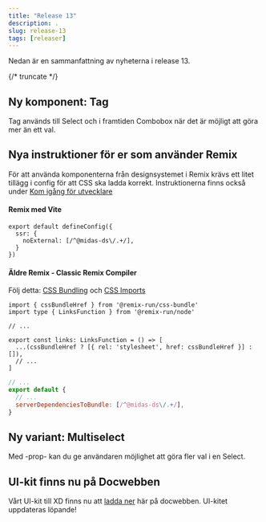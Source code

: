 ```yaml
---
title: "Release 13"
description: .
slug: release-13
tags: [releaser]
---
```



Nedan är en sammanfattning av nyheterna i release 13.


{/* truncate */}

## Ny komponent: Tag

Tag används till Select och i framtiden Combobox när det är möjligt att göra mer än ett val.


## Nya instruktioner för er som använder Remix
För att använda komponenterna från designsystemet i Remix krävs ett litet tillägg i config för att CSS ska ladda korrekt. Instruktionerna finns också under [Kom igång för utvecklare](/get-started/develop/) 


#### Remix med Vite

```tsx {2-4} title="vite.config.ts"
export default defineConfig({
  ssr: {
    noExternal: [/^@midas-ds\/.+/],
  }
})
```

#### Äldre Remix - Classic Remix Compiler

Följ detta: [CSS Bundling](https://remix.run/docs/en/main/styling/bundling) och [CSS Imports](https://remix.run/docs/en/main/styling/css-imports)

```tsx title="root.tsx"
import { cssBundleHref } from '@remix-run/css-bundle'
import type { LinksFunction } from '@remix-run/node'

// ...

export const links: LinksFunction = () => [
  ...(cssBundleHref ? [{ rel: 'stylesheet', href: cssBundleHref }] : []),
  // ...
]
```

```js {4} title="remix.config.js"
// ...
export default {
  // ...
  serverDependenciesToBundle: [/^@midas-ds\/.+/],
}
```


## Ny variant: Multiselect 

Med -prop- kan du ge användaren möjlighet att göra fler val i en Select. 

## UI-kit finns nu på Docwebben
Vårt UI-kit till XD finns nu att [ladda ner](/get-started/design/) här på docwebben. UI-kitet uppdateras löpande! 
